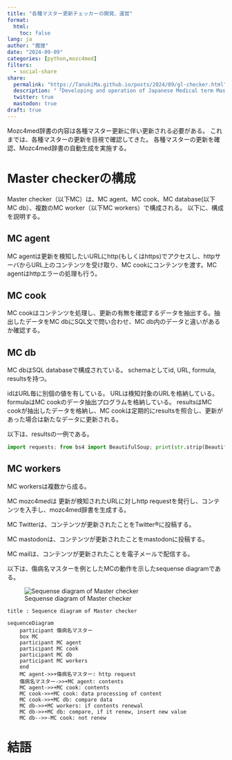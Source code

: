 ```yaml
---
title: "各種マスター更新チェッカーの開発、運営"
format:
  html:
    toc: false
lang: ja
author: "魔狸"
date: "2024-09-09"
categories: [python,mozc4med]
filters:
  - social-share
share:
  permalink: "https://TanukiMa.github.io/posts/2024/09/gl-checker.html"
  description: "「Developing and operation of Japanese Medical term Master checker with magaged Mozc4med dictionary」"
  twitter: true
  mastodon: true
draft: true
---
```


Mozc4med辞書の内容は各種マスター更新に伴い更新される必要がある。
これまでは、各種マスターの更新を目視で確認してきた。
各種マスターの更新を確認、Mozc4med辞書の自動生成を実施する。

# Master checkerの構成

Master checker（以下MC）は、MC agent、MC cook、MC database(以下MC db）、複数のMC worker（以下MC workers）で構成される。
以下に、構成を説明する。

## MC agent
MC agentは更新を検知したいURLにhttp(もしくはhttps)でアクセスし、httpサーバからURL上のコンテンツを受け取り、MC cookにコンテンツを渡す。MC agentはhttpエラーの処理も行う。

## MC cook
MC cookはコンテンツを処理し、更新の有無を確認するデータを抽出する。抽出したデータをMC dbにSQL文で問い合わせ、MC db内のデータと違いがあるか確認する。

## MC db
MC dbはSQL databaseで構成されている。
schemaとしてid, URL, formula, resultsを持つ。

idはURL毎に別個の値を有している。
URLは検知対象のURLを格納している。
formulaはMC cookのデータ抽出プログラムを格納している。
resultsはMC cookが抽出したデータを格納し、MC cookは定期的にresultsを照合し、更新があった場合は新たなデータに更新される。

以下は、resultsの一例である。

```python
import requests; from bs4 import BeautifulSoup; print(str.strip(BeautifulSoup(requests.get('https://www.ssk.or.jp/seikyushiharai/tensuhyo/kihonmasta/r06/kihonmasta_04.html', headers={'User-Agent': 'Mozilla/5.0 (Macintosh; Intel Mac OS X 10_15_7) AppleWebKit/537.36 (KHTML, like Gecko) Chrome/91.0.4472.114 Safari/537.36'}).content, 'html.parser').find('div', class_='update clearfix').text.replace('最終更新日：', '')))
```

## MC workers

MC workersは複数から成る。

MC mozc4medは 更新が検知されたURLに対しhttp requestを発行し、コンテンツを入手し、mozc4med辞書を生成する。

MC Twitterは、コンテンツが更新されたことをTwitter®に投稿する。

MC mastodonは、コンテンツが更新されたことをmastodonに投稿する。

MC mailは、コンテンツが更新されたことを電子メールで配信する。

以下は、傷病名マスターを例としたMCの動作を示したsequense diagramである。

![Sequense diagram of Master checker](mc.svg)

```mermaid
title : Sequence diagram of Master checker

sequenceDiagram
    participant 傷病名マスター
    box MC
    participant MC agent
    participant MC cook
    participant MC db
    participant MC workers
    end
    MC agent->>+傷病名マスター: http request
    傷病名マスター->>+MC agent: contents
    MC agent->>+MC cook: contents
    MC cook->>+MC cook: data processing of content
    MC cook->>+MC db: compare data
    MC db->>+MC workers: if contents renewal
    MC db->>+MC db: compare, if it renew, insert new value
    MC db-->>-MC cook: not renew

``` 

# 結語

